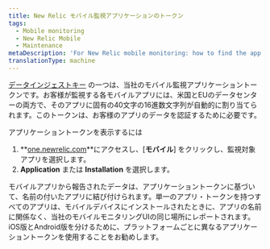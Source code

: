 ```yaml
---
title: New Relic モバイル監視アプリケーションのトークン
tags:
  - Mobile monitoring
  - New Relic Mobile
  - Maintenance
metaDescription: 'For New Relic mobile monitoring: how to find the app token (aka the mobile data ingest key).'
translationType: machine
---
```


[データインジェストキー](/docs/apis/intro-apis/new-relic-api-keys) の一つは、当社のモバイル監視アプリケーショントークンです。お客様が監視する各モバイルアプリには、米国とEUのデータセンターの両方で、そのアプリに固有の40文字の16進数文字列が自動的に割り当てられます。このトークンは、お客様のアプリのデータを認証するために必要です。

アプリケーショントークンを表示するには

1. **[one.newrelic.com](https://one.newrelic.com)**にアクセスし、\[**モバイル**] をクリックし、監視対象アプリを選択します。
2. **Application** または **Installation** を選択します。

<Callout variant="tip">
  モバイルアプリから報告されたデータは、アプリケーショントークンに基づいて、名前の付いたアプリに結び付けられます。単一のアプリ・トークンを持つすべてのアプリは、モバイルデバイスにインストールされたときに、アプリの名前に関係なく、当社のモバイルモニタリングUIの同じ場所にレポートされます。iOS版とAndroid版を分けるために、プラットフォームごとに異なるアプリケーショントークンを使用することをお勧めします。
</Callout>